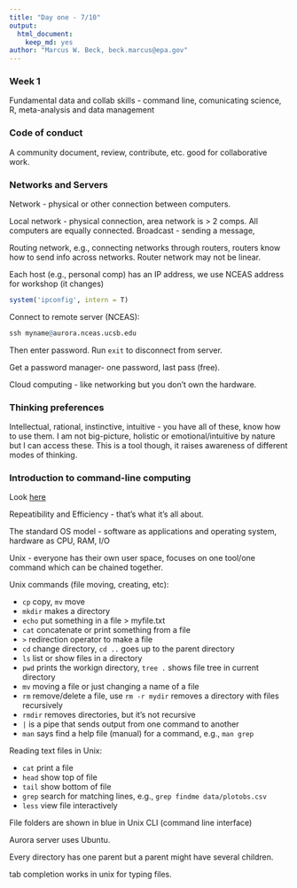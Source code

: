 ```yaml
---
title: "Day one - 7/10"
output: 
  html_document:
    keep_md: yes
author: "Marcus W. Beck, beck.marcus@epa.gov"
---
```


### Week 1 

Fundamental data and collab skills - command line, comunicating science, R, meta-analysis and data management

### Code of conduct

A community document, review, contribute, etc. good for collaborative work.

### Networks and Servers

Network - physical or other connection between computers.

Local network - physical connection, area network is > 2 comps. All computers are equally connected. Broadcast - sending a message, 

Routing network, e.g., connecting networks through routers, routers know how to send info across networks. Router network may not be linear.

Each host (e.g., personal comp) has an IP address, we use NCEAS address for workshop (it changes)
```r
system('ipconfig', intern = T)
```

Connect to remote server (NCEAS):
```r
ssh myname@aurora.nceas.ucsb.edu
```

Then enter password. Run `exit` to disconnect from server. 

Get a password manager- one password, last pass (free).

Cloud computing - like networking but you don't own the hardware. 

### Thinking preferences

Intellectual, rational, instinctive, intuitive - you have all of these, know how to use them. I am not big-picture, holistic or emotional/intuitive by nature but I can access these. This is a tool though, it raises awareness of different modes of thinking.

### Introduction to command-line computing

Look [here](https://nceas.github.io/oss-lessons/servers-networks-command-line/2-commandline-intro.html)

Repeatibility and Efficiency - that's what it's all about. 

The standard OS model - software as applications and operating system, hardware as CPU, RAM, I/O 

Unix - everyone has their own user space, focuses on one tool/one command which can be chained together.

Unix commands (file moving, creating, etc):

* `cp` copy, `mv` move
* `mkdir` makes a directory
* `echo` put something in a file > myfile.txt
* `cat` concatenate or print something from a file
* `>` redirection operator to make a file
* `cd` change directory, `cd ..` goes up to the parent directory
* `ls` list or show files in a directory
* `pwd` prints the workign directory, `tree .` shows file tree in current directory
* `mv` moving a file or just changing a name of a file
* `rm` remove/delete a file, use `rm -r mydir` removes a directory with files recursively
* `rmdir` removes directories, but it's not recursive
* `|` is a pipe that sends output from one command to another
* `man` says find a help file (manual) for a command, e.g., `man grep`

Reading text files in Unix:

* `cat` print a file
* `head` show top of file
* `tail` show bottom of file
* `grep` search for matching lines, e.g., `grep findme data/plotobs.csv`
* `less` view file interactively


File folders are shown in blue in Unix CLI (command line interface)

Aurora server uses Ubuntu.

Every directory has one parent but a parent might have several children.

tab completion works in unix for typing files. 